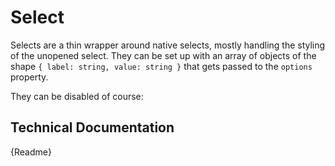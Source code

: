 

<Meta title="Components/Select" component={CmSelect} />

# Select

Selects are a thin wrapper around native selects, mostly handling the styling of the unopened select. They can be set up with an array of objects of the shape `{ label: string, value: string }` that gets passed to the `options` property.

<Preview inline>
	<CmSelect
		options={[
			{ label: 'Test', value: 'TestValue' },
			{ label: 'Another Test', value: 'AnotherTestValue' },
		]}
	></CmSelect>
</Preview>

They can be disabled of course:

<Preview inline>
	<CmSelect
		disabled
		options={[
			{ label: 'Test', value: 'TestValue' },
			{ label: 'Another Test', value: 'AnotherTestValue' },
		]}
	></CmSelect>
</Preview>

## Technical Documentation

<Description>{Readme}</Description>
